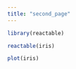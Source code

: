 ```yaml
---
title: "second_page"
---
```


```r
library(reactable)
```


```r
reactable(iris)
```


```r
plot(iris)
```

